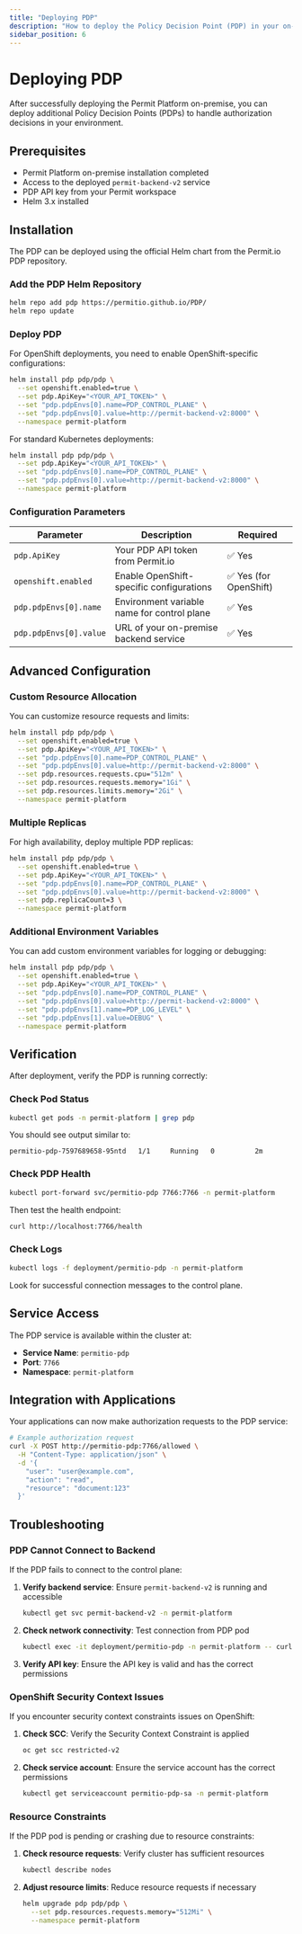 ```yaml
---
title: "Deploying PDP"
description: "How to deploy the Policy Decision Point (PDP) in your on-premise environment"
sidebar_position: 6
---
```



# Deploying PDP

After successfully deploying the Permit Platform on-premise, you can deploy additional Policy Decision Points (PDPs) to handle authorization decisions in your environment.

## Prerequisites

- Permit Platform on-premise installation completed
- Access to the deployed `permit-backend-v2` service
- PDP API key from your Permit workspace
- Helm 3.x installed

## Installation

The PDP can be deployed using the official Helm chart from the Permit.io PDP repository.

### Add the PDP Helm Repository

```bash
helm repo add pdp https://permitio.github.io/PDP/
helm repo update
```

### Deploy PDP

<Tabs>
<TabItem value="openshift" label="OpenShift/ROSA">

For OpenShift deployments, you need to enable OpenShift-specific configurations:

```bash
helm install pdp pdp/pdp \
  --set openshift.enabled=true \
  --set pdp.ApiKey="<YOUR_API_TOKEN>" \
  --set "pdp.pdpEnvs[0].name=PDP_CONTROL_PLANE" \
  --set "pdp.pdpEnvs[0].value=http://permit-backend-v2:8000" \
  --namespace permit-platform
```

</TabItem>
<TabItem value="kubernetes" label="Standard Kubernetes">

For standard Kubernetes deployments:

```bash
helm install pdp pdp/pdp \
  --set pdp.ApiKey="<YOUR_API_TOKEN>" \
  --set "pdp.pdpEnvs[0].name=PDP_CONTROL_PLANE" \
  --set "pdp.pdpEnvs[0].value=http://permit-backend-v2:8000" \
  --namespace permit-platform
```

</TabItem>
</Tabs>

### Configuration Parameters

| Parameter | Description | Required |
|-----------|-------------|----------|
| `pdp.ApiKey` | Your PDP API token from Permit.io | ✅ Yes |
| `openshift.enabled` | Enable OpenShift-specific configurations | ✅ Yes (for OpenShift) |
| `pdp.pdpEnvs[0].name` | Environment variable name for control plane | ✅ Yes |
| `pdp.pdpEnvs[0].value` | URL of your on-premise backend service | ✅ Yes |

## Advanced Configuration

### Custom Resource Allocation

You can customize resource requests and limits:

```bash
helm install pdp pdp/pdp \
  --set openshift.enabled=true \
  --set pdp.ApiKey="<YOUR_API_TOKEN>" \
  --set "pdp.pdpEnvs[0].name=PDP_CONTROL_PLANE" \
  --set "pdp.pdpEnvs[0].value=http://permit-backend-v2:8000" \
  --set pdp.resources.requests.cpu="512m" \
  --set pdp.resources.requests.memory="1Gi" \
  --set pdp.resources.limits.memory="2Gi" \
  --namespace permit-platform
```

### Multiple Replicas

For high availability, deploy multiple PDP replicas:

```bash
helm install pdp pdp/pdp \
  --set openshift.enabled=true \
  --set pdp.ApiKey="<YOUR_API_TOKEN>" \
  --set "pdp.pdpEnvs[0].name=PDP_CONTROL_PLANE" \
  --set "pdp.pdpEnvs[0].value=http://permit-backend-v2:8000" \
  --set pdp.replicaCount=3 \
  --namespace permit-platform
```

### Additional Environment Variables

You can add custom environment variables for logging or debugging:

```bash
helm install pdp pdp/pdp \
  --set openshift.enabled=true \
  --set pdp.ApiKey="<YOUR_API_TOKEN>" \
  --set "pdp.pdpEnvs[0].name=PDP_CONTROL_PLANE" \
  --set "pdp.pdpEnvs[0].value=http://permit-backend-v2:8000" \
  --set "pdp.pdpEnvs[1].name=PDP_LOG_LEVEL" \
  --set "pdp.pdpEnvs[1].value=DEBUG" \
  --namespace permit-platform
```

## Verification

After deployment, verify the PDP is running correctly:

### Check Pod Status

```bash
kubectl get pods -n permit-platform | grep pdp
```

You should see output similar to:
```
permitio-pdp-7597689658-95ntd   1/1     Running   0          2m
```

### Check PDP Health

```bash
kubectl port-forward svc/permitio-pdp 7766:7766 -n permit-platform
```

Then test the health endpoint:
```bash
curl http://localhost:7766/health
```

### Check Logs

```bash
kubectl logs -f deployment/permitio-pdp -n permit-platform
```

Look for successful connection messages to the control plane.

## Service Access

The PDP service is available within the cluster at:
- **Service Name**: `permitio-pdp`
- **Port**: `7766`
- **Namespace**: `permit-platform`

## Integration with Applications

Your applications can now make authorization requests to the PDP service:

```bash
# Example authorization request
curl -X POST http://permitio-pdp:7766/allowed \
  -H "Content-Type: application/json" \
  -d '{
    "user": "user@example.com",
    "action": "read",
    "resource": "document:123"
  }'
```

## Troubleshooting

### PDP Cannot Connect to Backend

If the PDP fails to connect to the control plane:

1. **Verify backend service**: Ensure `permit-backend-v2` is running and accessible
   ```bash
   kubectl get svc permit-backend-v2 -n permit-platform
   ```

2. **Check network connectivity**: Test connection from PDP pod
   ```bash
   kubectl exec -it deployment/permitio-pdp -n permit-platform -- curl http://permit-backend-v2:8000/health
   ```

3. **Verify API key**: Ensure the API key is valid and has the correct permissions

### OpenShift Security Context Issues

If you encounter security context constraints issues on OpenShift:

1. **Check SCC**: Verify the Security Context Constraint is applied
   ```bash
   oc get scc restricted-v2
   ```

2. **Check service account**: Ensure the service account has the correct permissions
   ```bash
   kubectl get serviceaccount permitio-pdp-sa -n permit-platform
   ```

### Resource Constraints

If the PDP pod is pending or crashing due to resource constraints:

1. **Check resource requests**: Verify cluster has sufficient resources
   ```bash
   kubectl describe nodes
   ```

2. **Adjust resource limits**: Reduce resource requests if necessary
   ```bash
   helm upgrade pdp pdp/pdp \
     --set pdp.resources.requests.memory="512Mi" \
     --namespace permit-platform
   ```

